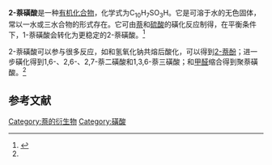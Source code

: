 {{Chembox
| ImageFile = 2-naphthalenesulfonic acid.svg
| ImageSize = 150px
| IUPACName = Naphthalene-2-sulfonic acid
| OtherNames = β-萘磺酸<br>萘-2-磺酸
|Section1={{Chembox Identifiers
| CASNo = 120-18-3
| CASNo_Ref = {{cascite|correct|CAS}}
| PubChem = 8420
| ChemSpiderID = 8113
| ChEMBL = 1234624
| EC_number = 204-375-3
| UNII = O9S4K2S25E
| Beilstein = 1955756
| StdInChI=1S/C10H8O3S/c11-14(12,13)10-6-5-8-3-1-2-4-9(8)7-10/h1-7H,(H,11,12,13)
| StdInChIKey = KVBGVZZKJNLNJU-UHFFFAOYSA-N
| SMILES = C1=CC=C2C=C(C=CC2=C1)S(=O)(=O)O
 }}
|Section2={{Chembox Properties
| C=10|H=8|O=3|S=1
| MolarMass =
| MolarMass_notes = (anhydrous)
| Appearance = 白色固体
| Density = 
| MeltingPt = {{convert|124|C|K}}（一水）
| BoilingPt = 
| Solubility = 好}}
|Section3={{Chembox Hazards
| MainHazards = 
| FlashPt = 
| AutoignitionPt = 
| GHSPictograms = {{GHS05}}{{GHS07}}
| GHSSignalWord = 危险
| HPhrases = {{H-phrases|302|314|318}}
| PPhrases = {{P-phrases|260|264|270|280|301+312|301+330+331|303+361+353|304+340|305+351+338|310|321|330|363|405|501}}
}}
}}

'''2-萘磺酸'''是一种[[有机化合物|有机化合物]]，化学式为C<sub>10</sub>H<sub>7</sub>SO<sub>3</sub>H。它是可溶于水的无色固体，常以一水或三水合物的形式存在。它可由[[萘|萘]]和[[硫酸|硫酸]]的磺化反应制得，在平衡条件下，1-萘磺酸会转化为更稳定的2-萘磺酸。<ref name=Ullmann>{{cite encyclopedia|authors=Gerald Booth|title=Naphthalene Derivatives|encyclopedia=Ullmann's Encyclopedia of Industrial Chemistry|year=2005|publisher=Wiley-VCH|location=Weinheim|doi=10.1002/14356007.a17_009}}</ref>  

2-萘磺酸可以参与很多反应，如和氢氧化钠共熔后酸化，可以得到[[2-萘酚|2-萘酚]]；进一步磺化得到1,6-、2,6-、2,7-萘二磺酸和1,3,6-萘三磺酸；和[[甲醛|甲醛]]缩合得到聚萘磺酸。<ref name=Ullmann/>

==参考文献==
<references />

{{磺酸}}

[[Category:萘的衍生物|Category:萘的衍生物]]
[[Category:磺酸|Category:磺酸]]